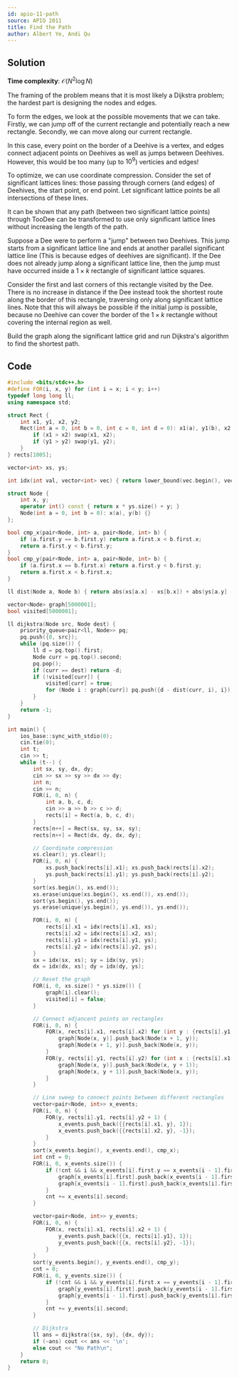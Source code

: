 ```yaml
---
id: apio-11-path
source: APIO 2011
title: Find the Path
author: Albert Ye, Andi Qu
---
```


## Solution

**Time complexity**: $\mathcal{O}(N^2 \log N)$

The framing of the problem means that it is most likely a Dijkstra problem; the hardest part is designing the nodes and edges.

To form the edges, we look at the possible movements that we can take. Firstly, we can jump off of the current rectangle and potentially reach a new rectangle. Secondly, we can move along our current rectangle.

In this case, every point on the border of a Deehive is a vertex, and edges connect adjacent points on Deehives as well as jumps between Deehives. However, this would be too many (up to $10^9$) verticies and edges!

To optimize, we can use coordinate compression. Consider the set of significant lattices lines: those passing through corners (and edges) of Deehives, the start point, or end point. Let significant lattice points be all intersections of these lines.

It can be shown that any path (between two significant lattice points) through TooDee can be transformed to use only significant lattice lines without increasing the length of the path.

<Spoiler title="Reasoning">

Suppose a Dee were to perform a "jump" between two Deehives. This jump starts from a significant lattice line and ends at another parallel significant lattice line (This is because edges of deehives are significant). If the Dee does not already jump along a significant lattice line, then the jump must have occurred inside a $1 \times k$ rectangle of significant lattice squares.

Consider the first and last corners of this rectangle visited by the Dee. There is no increase in distance if the Dee instead took the shortest route along the border of this rectangle, traversing only along significant lattice lines. Note that this will always be possible if the initial jump is possible, because no Deehive can cover the border of the $1 \times k$ rectangle without covering the internal region as well.

</Spoiler>

Build the graph along the significant lattice grid and run Dijkstra's algorithm to find the shortest path.

## Code

<LanguageSection>

<CPPSection>

```cpp
#include <bits/stdc++.h>
#define FOR(i, x, y) for (int i = x; i < y; i++)
typedef long long ll;
using namespace std;

struct Rect {
	int x1, y1, x2, y2;
	Rect(int a = 0, int b = 0, int c = 0, int d = 0): x1(a), y1(b), x2(c), y2(d) {
		if (x1 > x2) swap(x1, x2);
		if (y1 > y2) swap(y1, y2);
	}
} rects[1005];

vector<int> xs, ys;

int idx(int val, vector<int> vec) { return lower_bound(vec.begin(), vec.end(), val) - vec.begin(); }

struct Node {
	int x, y;
	operator int() const { return x * ys.size() + y; }
	Node(int a = 0, int b = 0): x(a), y(b) {}
};

bool cmp_x(pair<Node, int> a, pair<Node, int> b) {
	if (a.first.y == b.first.y) return a.first.x < b.first.x;
	return a.first.y < b.first.y;
}
bool cmp_y(pair<Node, int> a, pair<Node, int> b) {
	if (a.first.x == b.first.x) return a.first.y < b.first.y;
	return a.first.x < b.first.x;
}

ll dist(Node a, Node b) { return abs(xs[a.x] - xs[b.x]) + abs(ys[a.y] - ys[b.y]); }

vector<Node> graph[5000001];
bool visited[5000001];

ll dijkstra(Node src, Node dest) {
	priority_queue<pair<ll, Node>> pq;
	pq.push({0, src});
	while (pq.size()) {
		ll d = pq.top().first;
		Node curr = pq.top().second;
		pq.pop();
		if (curr == dest) return -d;
		if (!visited[curr]) {
			visited[curr] = true;
			for (Node i : graph[curr]) pq.push({d - dist(curr, i), i});
		}
	}
	return -1;
}

int main() {
	ios_base::sync_with_stdio(0);
	cin.tie(0);
	int t;
	cin >> t;
	while (t--) {
		int sx, sy, dx, dy;
		cin >> sx >> sy >> dx >> dy;
		int n;
		cin >> n;
		FOR(i, 0, n) {
			int a, b, c, d;
			cin >> a >> b >> c >> d;
			rects[i] = Rect(a, b, c, d);
		}
		rects[n++] = Rect(sx, sy, sx, sy);
		rects[n++] = Rect(dx, dy, dx, dy);

		// Coordinate compression
		xs.clear(); ys.clear();
		FOR(i, 0, n) {
			xs.push_back(rects[i].x1); xs.push_back(rects[i].x2);
			ys.push_back(rects[i].y1); ys.push_back(rects[i].y2);
		}
		sort(xs.begin(), xs.end());
		xs.erase(unique(xs.begin(), xs.end()), xs.end());
		sort(ys.begin(), ys.end());
		ys.erase(unique(ys.begin(), ys.end()), ys.end());

		FOR(i, 0, n) {
			rects[i].x1 = idx(rects[i].x1, xs);
			rects[i].x2 = idx(rects[i].x2, xs);
			rects[i].y1 = idx(rects[i].y1, ys);
			rects[i].y2 = idx(rects[i].y2, ys);
		}
		sx = idx(sx, xs); sy = idx(sy, ys);
		dx = idx(dx, xs); dy = idx(dy, ys);

		// Reset the graph
		FOR(i, 0, xs.size() * ys.size()) {
			graph[i].clear();
			visited[i] = false;
		}

		// Connect adjancent points on rectangles
		FOR(i, 0, n) {
			FOR(x, rects[i].x1, rects[i].x2) for (int y : {rects[i].y1, rects[i].y2}) {
				graph[Node(x, y)].push_back(Node(x + 1, y));
				graph[Node(x + 1, y)].push_back(Node(x, y));
			}
			FOR(y, rects[i].y1, rects[i].y2) for (int x : {rects[i].x1, rects[i].x2}) {
				graph[Node(x, y)].push_back(Node(x, y + 1));
				graph[Node(x, y + 1)].push_back(Node(x, y));
			}
		}

		// Line sweep to connect points between different rectangles
		vector<pair<Node, int>> x_events;
		FOR(i, 0, n) {
			FOR(y, rects[i].y1, rects[i].y2 + 1) {
				x_events.push_back({{rects[i].x1, y}, 1});
				x_events.push_back({{rects[i].x2, y}, -1});
			}
		}
		sort(x_events.begin(), x_events.end(), cmp_x);
		int cnt = 0;
		FOR(i, 0, x_events.size()) {
			if (!cnt && i && x_events[i].first.y == x_events[i - 1].first.y) {
				graph[x_events[i].first].push_back(x_events[i - 1].first);
				graph[x_events[i - 1].first].push_back(x_events[i].first);
			}
			cnt += x_events[i].second;
		}

		vector<pair<Node, int>> y_events;
		FOR(i, 0, n) {
			FOR(x, rects[i].x1, rects[i].x2 + 1) {
				y_events.push_back({{x, rects[i].y1}, 1});
				y_events.push_back({{x, rects[i].y2}, -1});
			}
		}
		sort(y_events.begin(), y_events.end(), cmp_y);
		cnt = 0;
		FOR(i, 0, y_events.size()) {
			if (!cnt && i && y_events[i].first.x == y_events[i - 1].first.x) {
				graph[y_events[i].first].push_back(y_events[i - 1].first);
				graph[y_events[i - 1].first].push_back(y_events[i].first);
			}
			cnt += y_events[i].second;
		}

		// Dijkstra
		ll ans = dijkstra({sx, sy}, {dx, dy});
		if (~ans) cout << ans << '\n';
		else cout << "No Path\n";
	}
	return 0;
}
```

</CPPSection>

</LanguageSection>
